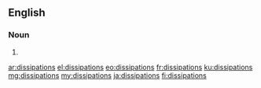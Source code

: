 ==English==

===Noun===
{{head|en|noun plural form}}

# {{plural of|dissipation|lang=en}}

[[ar:dissipations]]
[[el:dissipations]]
[[eo:dissipations]]
[[fr:dissipations]]
[[ku:dissipations]]
[[mg:dissipations]]
[[my:dissipations]]
[[ja:dissipations]]
[[fi:dissipations]]